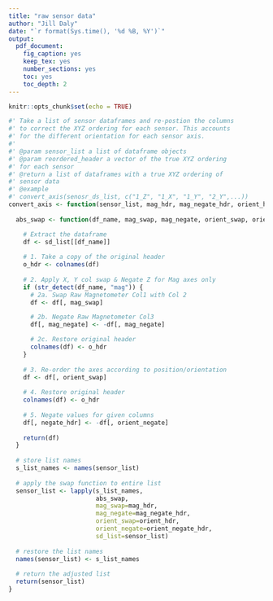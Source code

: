 ```yaml
---
title: "raw sensor data"
author: "Jill Daly"
date: "`r format(Sys.time(), '%d %B, %Y')`"
output:
  pdf_document: 
    fig_caption: yes
    keep_tex: yes
    number_sections: yes
    toc: yes
    toc_depth: 2
---
```


```r
knitr::opts_chunk$set(echo = TRUE)
```

```r
#' Take a list of sensor dataframes and re-postion the columns
#' to correct the XYZ ordering for each sensor. This accounts 
#' for the different orientation for each sensor axis.
#' 
#' @param sensor_list a list of dataframe objects
#' @param reordered_header a vector of the true XYZ ordering
#' for each sensor
#' @return a list of dataframes with a true XYZ ordering of 
#' sensor data
#' @example 
#' convert_axis(senosr_ds_list, c("1_Z", "1_X", "1_Y", "2_Y",...))
convert_axis <- function(sensor_list, mag_hdr, mag_negate_hdr, orient_hdr, orient_negate_hdr) {
  
  abs_swap <- function(df_name, mag_swap, mag_negate, orient_swap, orient_negate, sd_list) {

    # Extract the dataframe
    df <- sd_list[[df_name]]
    
    # 1. Take a copy of the original header
    o_hdr <- colnames(df)
    
    # 2. Apply X, Y col swap & Negate Z for Mag axes only
    if (str_detect(df_name, "mag")) {
      # 2a. Swap Raw Magnetometer Col1 with Col 2
      df <- df[, mag_swap] 

      # 2b. Negate Raw Magnetometer Col3
      df[, mag_negate] <- -df[, mag_negate]

      # 2c. Restore original header
      colnames(df) <- o_hdr
    }
    
    # 3. Re-order the axes according to position/orientation
    df <- df[, orient_swap] 
    
    # 4. Restore original header
    colnames(df) <- o_hdr
    
    # 5. Negate values for given columns
    df[, negate_hdr] <- -df[, orient_negate]
    
    return(df)
  }
  
  # store list names
  s_list_names <- names(sensor_list)
  
  # apply the swap function to entire list
  sensor_list <- lapply(s_list_names, 
                        abs_swap, 
                        mag_swap=mag_hdr,
                        mag_negate=mag_negate_hdr,
                        orient_swap=orient_hdr, 
                        orient_negate=orient_negate_hdr, 
                        sd_list=sensor_list)
  
  # restore the list names
  names(sensor_list) <- s_list_names
  
  # return the adjusted list
  return(sensor_list)
}
```

